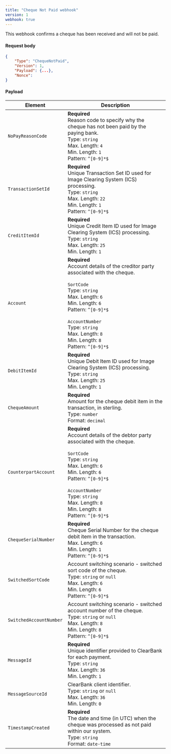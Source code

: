 ```yaml
---
title: "Cheque Not Paid webhook"
version: 1
webhook: true
---
```


This webhook confirms a cheque has been received and will not be paid.

#### Request body

```json
{
    "Type": "ChequeNotPaid",
    "Version": 1,                                                         
    "Payload": {...},
    "Nonce":
}
```

#### Payload
| Element                    | Description                |
|----------------------------|----------------------------|
| `NoPayReasonCode`          |**Required**<br/>Reason code to specify why the cheque has not been paid by the paying bank.<br/>Type: `string`<br/>Max. Length: `4`<br/>Min. Length: `1`<br/>Pattern: `^[0-9]*$`|
| `TransactionSetId`         |**Required**<br/>Unique Transaction Set ID used for Image Clearing System (ICS) processing.<br/>Type: `string`<br/>Max. Length: `22`<br/>Min. Length: `1`<br/>Pattern: `^[0-9]*$`|
| `CreditItemId`             |**Required**<br/>Unique Credit Item ID used for Image Clearing System (ICS) processing.<br/>Type: `string`<br/>Max. Length: `25`<br/>Min. Length: `1`|
| `Account`                  |**Required**<br/>Account details of the creditor party associated with the cheque.<br/><br/>`SortCode`<br/>Type: `string`<br/>Max. Length: `6`<br/>Min. Length: `6`<br/>Pattern: `^[0-9]*$`<br/><br/>`AccountNumber`<br/>Type: `string`<br/>Max. Length: `8`<br/>Min. Length: `8`<br/>Pattern: `^[0-9]*$`|
| `DebitItemId`              |**Required**<br/>Unique Debit Item ID used for Image Clearing System (ICS) processing.<br/>Type: `string`<br/>Max. Length: `25`<br/>Min. Length: `1`|
| `ChequeAmount`             |**Required**<br/>Amount for the cheque debit item in the transaction, in sterling.<br/>Type: `number`<br/>Format: `decimal`|
| `CounterpartAccount`       |**Required**<br/>Account details of the debtor party associated with the cheque.<br/><br/>`SortCode`<br/>Type: `string`<br/>Max. Length: `6`<br/>Min. Length: `6`<br/>Pattern: `^[0-9]*$`<br/><br/>`AccountNumber`<br/>Type: `string`<br/>Max. Length: `8`<br/>Min. Length: `8`<br/>Pattern: `^[0-9]*$`|
| `ChequeSerialNumber`       |**Required**<br/>Cheque Serial Number for the cheque debit item in the transaction.<br/>Max. Length: `6`<br/>Min. Length: `1`<br/>Pattern: `^[0-9]*$`<br/>|
| `SwitchedSortCode`         |Account switching scenario - switched sort code of the cheque.<br/>Type: `string` or `null`<br/>Max. Length: `6`<br/>Min. Length: `6`<br/>Pattern: `^[0-9]*$`|
| `SwitchedAccountNumber`    |Account switching scenario - switched account number of the cheque.<br/>Type: `string` or `null`<br/>Max. Length: `8`<br/>Min. Length: `8`<br/>Pattern: `^[0-9]*$`|
| `MessageId`                |**Required**<br/>Unique identifier provided to ClearBank for each payment.<br/>Type: `string`<br/>Max. Length: `36`<br/>Min. Length: `1`|
| `MessageSourceId`          |ClearBank client identifier.<br/>Type: `string` or `null`<br/>Max. Length: `36`<br/>Min. Length: `0`|
| `TimestampCreated`         |**Required**<br/>The date and time (in UTC) when the cheque was processed as not paid within our system.<br/>Type: `string`<br/>Format: `date-time`|